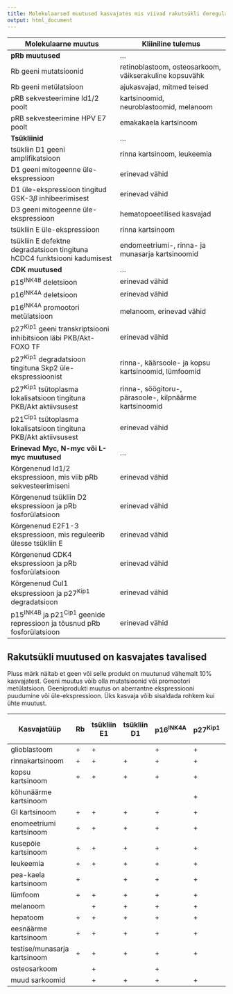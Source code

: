 ```yaml
---
title: Molekulaarsed muutused kasvajates mis viivad rakutsükli deregulatsioonini
output: html_document
---
```



Molekulaarne muutus | Kliiniline tulemus
--------------------|--------------------
**pRb muutused** |     ...                       
Rb geeni mutatsioonid | retinoblastoom, osteosarkoom, väikserakuline kopsuvähk
Rb geeni metülatsioon | ajukasvajad, mitmed teised
pRB sekvesteerimine Id1/2 poolt | kartsinoomid, neuroblastoomid, melanoom
pRB sekvesteerimine HPV E7 poolt | emakakaela kartsinoom
**Tsükliinid** |       ...               
tsükliin D1 geeni amplifikatsioon | rinna kartsinoom, leukeemia
D1 geeni mitogeenne üle-ekspressioon | erinevad vähid
D1 üle-ekspressioon tingitud GSK-3$\beta$ inhibeerimisest | erinevad vähid
D3 geeni mitogeenne üle-ekspressioon | hematopoeetilised kasvajad
tsükliin E üle-ekspressioon | rinna kartsinoom
tsükliin E defektne degradatsioon tingituna hCDC4 funktsiooni kadumisest | endomeetriumi-, rinna- ja munasarja kartsinoomid
**CDK muutused** | ...
p15^INK4B^ deletsioon | erinevad vähid
p16^INK4A^ deletsioon | erinevad vähid
p16^INK4A^ promootori metülatsioon | melanoom, erinevad vähid
p27^Kip1^ geeni transkriptsiooni inhibitsioon läbi PKB/Akt-FOXO TF | erinevad vähid
p27^Kip1^ degradatsioon tingituna Skp2 üle-ekspressioonist | rinna-, käärsoole- ja kopsu kartsinoomid, lümfoomid
p27^Kip1^ tsütoplasma lokalisatsioon tingituna PKB/Akt aktiivsusest | rinna-, söögitoru-, pärasoole-, kilpnäärme kartsinoomid
p21^Cip1^ tsütoplasma lokalisatsioon tingituna PKB/Akt aktiivsusest | erinevad vähid
**Erinevad Myc, N-myc või L-myc muutused** | ...
Kõrgenenud Id1/2 ekspressioon, mis viib pRb sekvesteerimiseni | erinevad vähid
Kõrgenenud tsükliin D2 ekspressioon ja pRb fosforülatsioon | erinevad vähid
Kõrgenenud E2F1-3 ekspressioon, mis reguleerib ülesse tsükliin E | erinevad vähid
Kõrgenenud CDK4 ekspressioon ja pRb fosforülatsioon | erinevad vähid
Kõrgenenud Cul1 ekspressioon ja p27^Kip1^ degradatsioon | erinevad vähid
p15^INK4B^ ja p21^Cip1^ geenide repressioon ja tõusnud pRb fosforülatsioon | erinevad vähid


Rakutsükli muutused on kasvajates tavalised
-------------------------------------------
Pluss märk näitab et geen või selle produkt on muutunud vähemalt 10% kasvajatest. Geeni muutus võib olla mutatsioonid või promootori metülatsioon. Geeniprodukti muutus on aberrantne ekspressiooni puudumine või üle-ekspressioon. Üks kasvaja võib sisaldada rohkem kui ühte muutust.

Kasvajatüüp | Rb | tsükliin E1 | tsükliin D1 | p16^INK4A^ | p27^Kip1^ | CDK4/6 | % vähke 1 või enama muutusega
------------|-----|------------|--------------|-----------|------------|--------|----
glioblastoom | + |+|  | + | + | +/+ | >80
rinnakartsinoom| + |+| + | + | + | +/ | >80
kopsu kartsinoom| + |+| + | + | + | +/ | >90
kõhunäärme kartsinoom|  | |  |  | + |  | >80
GI kartsinoom| + |+| + | + | + | +/ | >80
enomeetriumi kartsinoom| + |+| + | + | + | +/ | >80
kusepõie kartsinoom | + |+| + | + | + | | >70
leukeemia| + |+| + | + | + | +/ | >90
pea-kaela kartsinoom| + | | + | + | + | +/ | >90
lümfoom| + |+| + | + | + | /+ | >90
melanoom|   |+| + | + | + | +/ | >20
hepatoom| + |+| + | + | + | +/ | >90
eesnäärme kartsinoom| + |+| + | + | + | | >70
testise/munasarja kartsinoom| + |+| + | + | + | +/ | >90
osteosarkoom|   |+|   | + |   | +/ | >80
muud sarkoomid |  |+| + | + | + | /+ | >90
